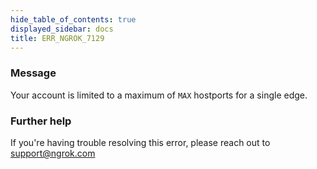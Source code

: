 ```yaml
---
hide_table_of_contents: true
displayed_sidebar: docs
title: ERR_NGROK_7129
---
```


### Message

Your account is limited to a maximum of `MAX` hostports for a single edge.

<ErrorDetails />

### Further help

If you're having trouble resolving this error, please reach out to [support@ngrok.com](mailto:support@ngrok.com?subject=Help%20with%20ERR_NGROK_7129)
